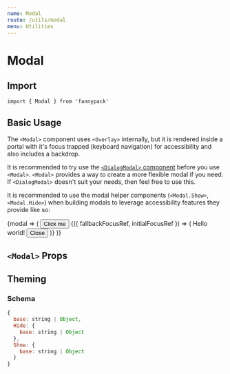 ```yaml
---
name: Modal
route: /utils/modal
menu: Utilities
---
```



# Modal

## Import

`import { Modal } from 'fannypack'`

## Basic Usage

The `<Modal>` component uses `<Overlay>` internally, but it is rendered inside a portal with it's focus trapped (keyboard navigation) for accessibility and also includes a backdrop.

It is recommended to try use the [`<DialogModal>` component](/components/dialogmodal) before you use `<Modal>`. `<Modal>` provides a way to create a more flexible modal if you need. If `<DialogModal>` doesn't suit your needs, then feel free to use this.

It is recommended to use the modal helper components (`<Modal.Show>`, `<Modal.Hide>`) when building modals to leverage accessibility features they provide like so:

<Playground>
  <Modal.Container>
    {modal => (
      <Box>
        <Button use={Modal.Show} {...modal}>
          Click me
        </Button>
        <Modal {...modal}>
          {({ fallbackFocusRef, initialFocusRef }) => (
            <Pane elementRef={fallbackFocusRef} padding="small" isFullWidth>
              Hello world!
              <Button use={Modal.Hide} elementRef={initialFocusRef} {...modal}>
                Close
              </Button>
            </Pane>
          )}
        </Modal>
      </Box>
    )}
  </Modal.Container>
</Playground>

## `<Modal>` Props

<PropsTable of={Modal} />

## Theming

### Schema

```jsx
{
  base: string | Object,
  Hide: {
    base: string | Object
  },
  Show: {
    base: string | Object
  }
}
```
